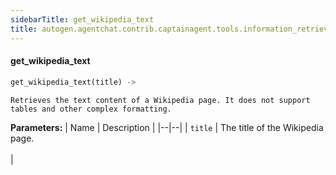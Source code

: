 ```yaml
---
sidebarTitle: get_wikipedia_text
title: autogen.agentchat.contrib.captainagent.tools.information_retrieval.get_wikipedia_text.get_wikipedia_text
---
```


<code class="doc-symbol doc-symbol-heading doc-symbol-function"></code>
#### get_wikipedia_text
<a href="#autogen.agentchat.contrib.captainagent.tools.information_retrieval.get_wikipedia_text..get_wikipedia_text" class="headerlink" title="Permanent link"></a>

```python
get_wikipedia_text(title) -> 
```

    Retrieves the text content of a Wikipedia page. It does not support tables and other complex formatting.

<b>Parameters:</b>
| Name | Description |
|--|--|
| `title` | The title of the Wikipedia page.<br/><br/> |

<br />